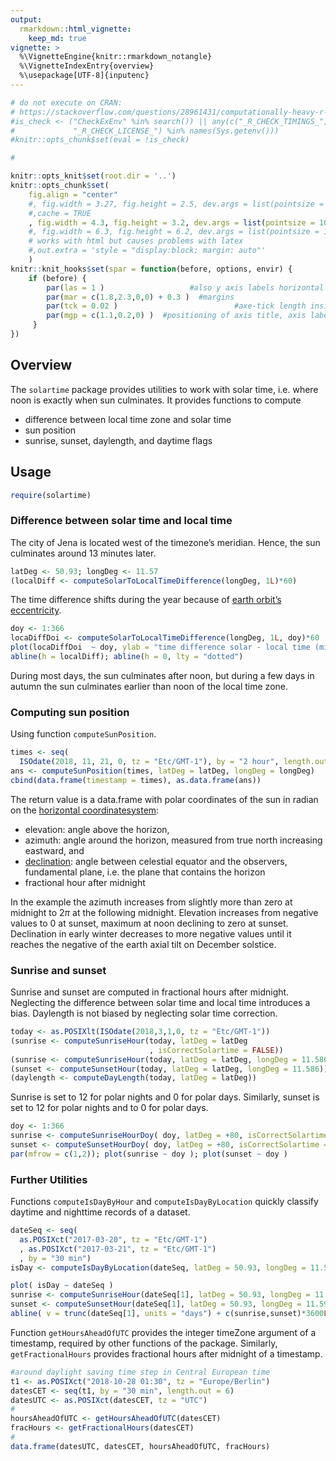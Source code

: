 ```yaml
---
output: 
  rmarkdown::html_vignette:
    keep_md: true
vignette: >
  %\VignetteEngine{knitr::rmarkdown_notangle}
  %\VignetteIndexEntry{overview}
  %\usepackage[UTF-8]{inputenc}
---
```


<!--
rmarkdown::render("vignettes/overview.Rmd", output_format = "md_document")
-->
```r
# do not execute on CRAN: 
# https://stackoverflow.com/questions/28961431/computationally-heavy-r-vignettes
#is_check <- ("CheckExEnv" %in% search()) || any(c("_R_CHECK_TIMINGS_",
#             "_R_CHECK_LICENSE_") %in% names(Sys.getenv()))
#knitr::opts_chunk$set(eval = !is_check)
```

```r
#

knitr::opts_knit$set(root.dir = '..')
knitr::opts_chunk$set(
    fig.align = "center"
    #, fig.width = 3.27, fig.height = 2.5, dev.args = list(pointsize = 10)
    #,cache = TRUE
    , fig.width = 4.3, fig.height = 3.2, dev.args = list(pointsize = 10)
    #, fig.width = 6.3, fig.height = 6.2, dev.args = list(pointsize = 10)
    # works with html but causes problems with latex
    #,out.extra = 'style = "display:block; margin: auto"' 
    )
knitr::knit_hooks$set(spar = function(before, options, envir) {
    if (before) {
        par(las = 1 )                   #also y axis labels horizontal
        par(mar = c(1.8,2.3,0,0) + 0.3 )  #margins
        par(tck = 0.02 )                          #axe-tick length inside plots             
        par(mgp = c(1.1,0.2,0) )  #positioning of axis title, axis labels, axis
     }
})
```


## Overview

The `solartime` package provides utilities to work with solar time, 
i.e. where noon is exactly when sun culminates.
It provides functions to compute

- difference between local time zone and solar time
- sun position
- sunrise, sunset, daylength, and daytime flags

## Usage

```r
require(solartime)
```

### Difference between solar time and local time

The city of Jena is located west of the timezone's meridian.
Hence, the sun culminates around 13 minutes later.

```r
latDeg <- 50.93; longDeg <- 11.57
(localDiff <- computeSolarToLocalTimeDifference(longDeg, 1L)*60)
```
The time difference shifts during the year because of 
[earth orbit's eccentricity](https://en.wikipedia.org/wiki/Orbital_eccentricity).

```r
doy <- 1:366
locaDiffDoi <- computeSolarToLocalTimeDifference(longDeg, 1L, doy)*60
plot(locaDiffDoi  ~ doy, ylab = "time difference solar - local time (min)")
abline(h = localDiff); abline(h = 0, lty = "dotted")
```

During most days, the sun culminates after noon, but during a few days 
in autumn the sun culminates earlier than noon of the local time zone.


### Computing sun position

Using function `computeSunPosition`.

```r
times <- seq( 
  ISOdate(2018, 11, 21, 0, tz = "Etc/GMT-1"), by = "2 hour", length.out = 13)
ans <- computeSunPosition(times, latDeg = latDeg, longDeg = longDeg)
cbind(data.frame(timestamp = times), as.data.frame(ans))
```

The return value is a data.frame with polar coordinates of the sun in radian
on the [horizontal coordinatesystem](https://en.wikipedia.org/wiki/Horizontal_coordinate_system): 

- elevation: angle above the horizon, 
- azimuth: angle around the horizon, measured from true north increasing 
  eastward, and 
- [declination](https://en.wikipedia.org/wiki/Declination): angle between
  celestial equator and the observers, fundamental plane, i.e. the plane that
  contains the horizon
- fractional hour after midnight
    
In the example the azimuth increases from slightly more than zero at midnight to 
2$\pi$ 
at the following midnight. Elevation increases from negative values to 0 at 
sunset, 
maximum at noon declining to zero at sunset. Declination in early winter 
decreases to
more negative values until it reaches the negative of the earth axial tilt on 
December solstice.


### Sunrise and sunset

Sunrise and sunset are computed in fractional hours after midnight. 
Neglecting the difference between solar time and local time introduces a bias.
Daylength is not biased by neglecting solar time correction.

```r
today <- as.POSIXlt(ISOdate(2018,3,1,0, tz = "Etc/GMT-1"))
(sunrise <- computeSunriseHour(today, latDeg = latDeg
                               , isCorrectSolartime = FALSE))
(sunrise <- computeSunriseHour(today, latDeg = latDeg, longDeg = 11.586))
(sunset <- computeSunsetHour(today, latDeg = latDeg, longDeg = 11.586))
(daylength <- computeDayLength(today, latDeg = latDeg))
```

Sunrise is set to 12 for polar nights and 0 for polar days.
Similarly, sunset is set to 12 for polar nights and to 0 for polar days.
```r
doy <- 1:366
sunrise <- computeSunriseHourDoy( doy, latDeg = +80, isCorrectSolartime = FALSE)
sunset <- computeSunsetHourDoy( doy, latDeg = +80, isCorrectSolartime = FALSE)
par(mfrow = c(1,2)); plot(sunrise ~ doy ); plot(sunset ~ doy )
```

### Further Utilities

Functions `computeIsDayByHour` and `computeIsDayByLocation` 
quickly classify daytime and nighttime records of a dataset.

```r
dateSeq <- seq( 
  as.POSIXct("2017-03-20", tz = "Etc/GMT-1")
  , as.POSIXct("2017-03-21", tz = "Etc/GMT-1")
  , by = "30 min")
isDay <- computeIsDayByLocation(dateSeq, latDeg = 50.93, longDeg = 11.59)
```

```r
plot( isDay ~ dateSeq )
sunrise <- computeSunriseHour(dateSeq[1], latDeg = 50.93, longDeg = 11.59)
sunset <- computeSunsetHour(dateSeq[1], latDeg = 50.93, longDeg = 11.59)
abline( v = trunc(dateSeq[1], units = "days") + c(sunrise,sunset)*3600L )
```

Function `getHoursAheadOfUTC` provides the integer timeZone argument 
of a timestamp, required by other functions of the package.
Similarly, `getFractionalHours` provides fractional hours after midnight of
a timestamp.

```r
#around daylight saving time step in Central European time
t1 <- as.POSIXct("2018-10-28 01:30", tz = "Europe/Berlin")
datesCET <- seq(t1, by = "30 min", length.out = 6)
datesUTC <- as.POSIXct(datesCET, tz = "UTC")
#
hoursAheadOfUTC <- getHoursAheadOfUTC(datesCET)
fracHours <- getFractionalHours(datesCET)
#
data.frame(datesUTC, datesCET, hoursAheadOfUTC, fracHours)
```

<!-- 
See the [package vignettes](https://github.com/bgctw/solartime/tree/master/vignettes) (*.md) for further examples.
-->

